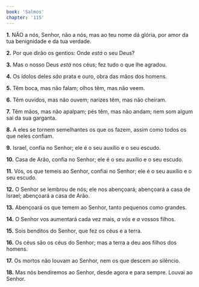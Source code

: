 ```yaml
---
book: 'Salmos'
chapter: '115'
---
```


**1.** NÃO a nós, Senhor, não a nós, mas ao teu nome dá glória, por amor da tua benignidade e da tua verdade.

**2.** Por que dirão os gentios: Onde *está* o seu Deus?

**3.** Mas o nosso Deus *está* nos céus; fez tudo o que lhe agradou.

**4.** Os ídolos deles *são* prata e ouro, obra das mãos dos homens.

**5.** Têm boca, mas não falam; olhos têm, mas não veem.

**6.** Têm ouvidos, mas não ouvem; narizes têm, mas não cheiram.

**7.** Têm mãos, mas não apalpam; pés têm, mas não andam; nem som algum sai da sua garganta.

**8.** A eles se tornem semelhantes os que os fazem, assim como todos os que neles confiam.

**9.** Israel, confia no Senhor; ele é o seu auxílio e o seu escudo.

**10.** Casa de Arão, confia no Senhor; ele é o seu auxílio e o seu escudo.

**11.** Vós, os que temeis ao Senhor, confiai no Senhor; ele é o seu auxílio e o seu escudo.

**12.** O Senhor se lembrou de nós; ele nos abençoará; abençoará a casa de Israel; abençoará a casa de Arão.

**13.** Abençoará os que temem ao Senhor, tanto pequenos como grandes.

**14.** O Senhor vos aumentará cada vez mais, *a vós* e *a* vossos filhos.

**15.** Sois benditos do Senhor, que fez os céus e a terra.

**16.** Os céus são os céus do Senhor; mas a terra a deu aos filhos dos homens.

**17.** Os mortos não louvam ao Senhor, nem os que descem ao silêncio.

**18.** Mas nós bendiremos ao Senhor, desde agora e para sempre. Louvai ao Senhor.